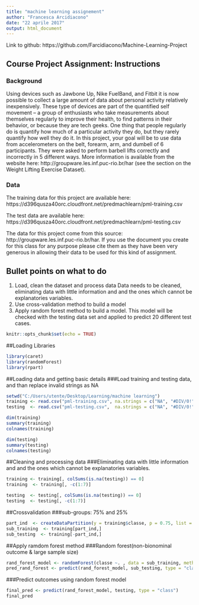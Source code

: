 ---
title: "machine learning assignement"
author: "Francesca Arcidiacono"
date: "22 aprile 2017"
output: html_document
---

Link to github: https://github.com/Farcidiacono/Machine-Learning-Project

## Course Project Assignment: Instructions

### Background

Using devices such as Jawbone Up, Nike FuelBand, and Fitbit it is now possible to collect a large amount of data about personal activity relatively inexpensively. These type of devices are part of the quantified self movement – a group of enthusiasts who take measurements about themselves regularly to improve their health, to find patterns in their behavior, or because they are tech geeks. One thing that people regularly do is quantify how much of a particular activity they do, but they rarely quantify how well they do it. In this project, your goal will be to use data from accelerometers on the belt, forearm, arm, and dumbell of 6 participants. They were asked to perform barbell lifts correctly and incorrectly in 5 different ways. More information is available from the website here: http://groupware.les.inf.puc-rio.br/har (see the section on the Weight Lifting Exercise Dataset).

### Data

The training data for this project are available here: https://d396qusza40orc.cloudfront.net/predmachlearn/pml-training.csv

The test data are available here: https://d396qusza40orc.cloudfront.net/predmachlearn/pml-testing.csv

The data for this project come from this source: http://groupware.les.inf.puc-rio.br/har. If you use the document you create for this class for any purpose please cite them as they have been very generous in allowing their data to be used for this kind of assignment.


## Bullet points on what to do

1. Load, clean the dataset and process data
Data needs to be cleaned, eliminating data with little information and and the ones which cannot be           explanatories variables.  
2. Use cross-validation method to build a model
3. Apply random forest method to build a model. This model will be checked with the testing data set and applied to predict 20 different test cases. 

```{r setup, include=FALSE}
knitr::opts_chunk$set(echo = TRUE)
```

##Loading Libraries

```{r libraries, echo=TRUE}
library(caret)
library(randomForest)
library(rpart)
```

##Loading data and getting basic details
###Load training and testing data, and than replace invalid strings as NA

```{r data, echo=TRUE}
setwd("C:/Users/utente/Desktop/Learning/machine learning")
training <- read.csv("pml-training.csv", na.strings = c("NA", "#DIV/0!", ""))
testing  <- read.csv("pml-testing.csv",  na.strings = c("NA", "#DIV/0!", ""))

dim(training)
summary(training)
colnames(training)

dim(testing)
summary(testing)
colnames(testing)
```

##Cleaning and processing data
###Eliminating data with little information and and the ones which cannot be explanatories variables.
```{r cleaning, echo=TRUE}
training <- training[, colSums(is.na(testing)) == 0]
training  <- training[, -c(1:7)]

testing  <- testing[, colSums(is.na(testing)) == 0]
testing  <- testing[, -c(1:7)]
```

##Crossvalidation
###sub-groups: 75% and 25%
```{r crossvalidation, echo=TRUE}
part_ind  <- createDataPartition(y = training$classe, p = 0.75, list = FALSE,)
sub_training  <- training[part_ind,]
sub_testing  <- training[-part_ind,]
```

##Apply ramdom forest method 
###Random forest(non-bionominal outcome & large sample size)
```{r rando, echo=TRUE}
rand_forest_model <- randomForest(classe ~. , data = sub_training, method = "class")
pred_rand_forest <- predict(rand_forest_model, sub_testing, type = "class")
```
 
###Predict outcomes using random forest model
```{r outcomes, echo=TRUE}
final_pred <- predict(rand_forest_model, testing, type = "class")
final_pred
```





